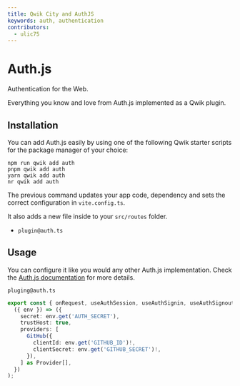 ```yaml
---
title: Qwik City and AuthJS
keywords: auth, authentication
contributors:
  - ulic75
---
```


# Auth.js

Authentication for the Web.

Everything you know and love from Auth.js implemented as a Qwik plugin.

## Installation

You can add Auth.js easily by using one of the following Qwik starter scripts for the package manager of your choice:

```shell
npm run qwik add auth
pnpm qwik add auth
yarn qwik add auth
nr qwik add auth
```

The previous command updates your app code, dependency and sets the correct configuration in `vite.config.ts`.

It also adds a new file inside to your `src/routes` folder.

- `plugin@auth.ts`

## Usage

You can configure it like you would any other Auth.js implementation.  Check the [Auth.js documentation](https://authjs.dev) for more details.

`pluging@auth.ts`
```ts
export const { onRequest, useAuthSession, useAuthSignin, useAuthSignout } = serverAuth$(
  ({ env }) => ({
    secret: env.get('AUTH_SECRET'),
    trustHost: true,
    providers: [
      GitHub({
        clientId: env.get('GITHUB_ID')!,
        clientSecret: env.get('GITHUB_SECRET')!,
      }),
    ] as Provider[],
  })
);
```
